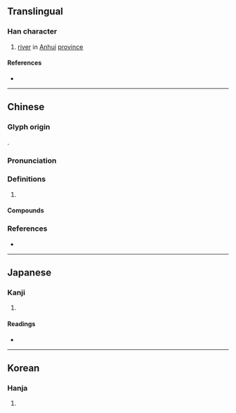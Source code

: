 {{also|颍}}
{{character info/new}}
==Translingual==

===Han character===
{{Han char|rn=85|rad=水|as=11|sn=15|four=21286|canj=PEMBC|ids=⿰⿱匕水頁}}

# [[river]] in [[Anhui]] [[province]]

====References====
* {{Han ref|kx=0648.110|dkj=18188|dj=1058.040|hdz=74369.070|uh=6F41|ud=28481|bh=E5F9|bd=58873}}

----

==Chinese==
{{zh-forms|s=颍}}

===Glyph origin===
{{Han etym}}
{{Han compound|水|頃|c1=s|c2=p|t1=river|ls=psc}}.

===Pronunciation===
{{zh-pron
|m=yǐng
|c=wing6
|mc=y
|oc=y
|cat=pn
}}

===Definitions===
{{zh-hanzi}}

# {{rfdef|zh}}

====Compounds====
{{zh-der|潁川|潁水|潁河|潁考叔|潁陽|箕潁}}

===References===
* {{R:twedu|B02261}}

----

==Japanese==

===Kanji===
{{ja-kanji|grade=|rs=水11}}

# {{defn|lang=ja|sort=水11}}

====Readings====
* {{ja-readings|on=[[えい]] (ei)|kun=}}

----

==Korean==

===Hanja===
{{ko-hanja|hangeul=영|eumhun=강이름 영|rv=yeong|mr=yŏng|y=yeng}}

# {{defn|lang=ko|sort=水11}}